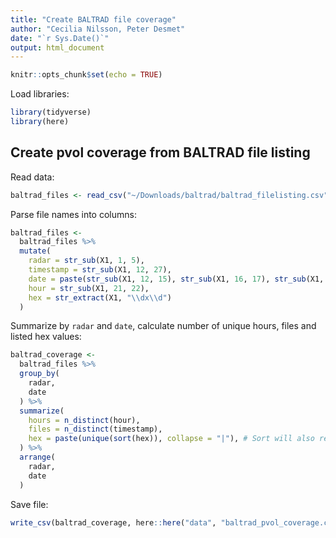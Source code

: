 ```yaml
---
title: "Create BALTRAD file coverage"
author: "Cecilia Nilsson, Peter Desmet"
date: "`r Sys.Date()`"
output: html_document
---
```


```r
knitr::opts_chunk$set(echo = TRUE)
```

Load libraries:

```r
library(tidyverse)
library(here)
```

## Create pvol coverage from BALTRAD file listing

Read data:

```r
baltrad_files <- read_csv("~/Downloads/baltrad/baltrad_filelisting.csv", col_names = FALSE)
```

Parse file names into columns:

```r
baltrad_files <-
  baltrad_files %>%
  mutate(
    radar = str_sub(X1, 1, 5),
    timestamp = str_sub(X1, 12, 27),
    date = paste(str_sub(X1, 12, 15), str_sub(X1, 16, 17), str_sub(X1, 18, 19), sep = "-"),
    hour = str_sub(X1, 21, 22),
    hex = str_extract(X1, "\\dx\\d")
  )
```

Summarize by `radar` and `date`, calculate number of unique hours, files and listed hex values:

```r
baltrad_coverage <-
  baltrad_files %>%
  group_by(
    radar,
    date
  ) %>%
  summarize(
    hours = n_distinct(hour),
    files = n_distinct(timestamp),
    hex = paste(unique(sort(hex)), collapse = "|"), # Sort will also remove NA values
  ) %>%
  arrange(
    radar,
    date
  )
```

Save file:

```r
write_csv(baltrad_coverage, here::here("data", "baltrad_pvol_coverage.csv"), na = "")
```
